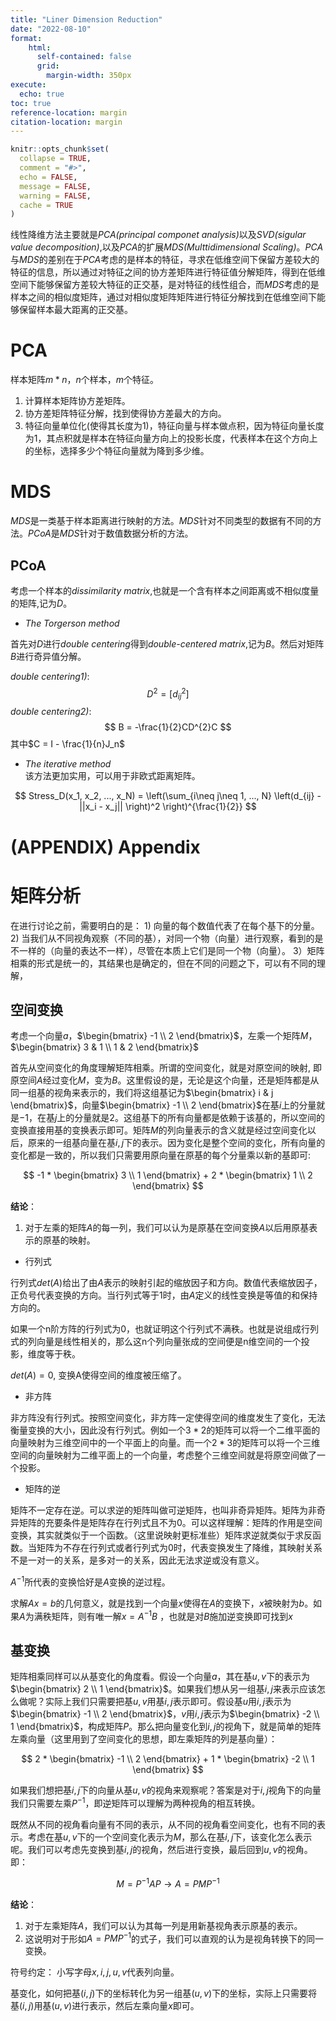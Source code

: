 ```yaml
---
title: "Liner Dimension Reduction"
date: "2022-08-10"
format:
    html: 
      self-contained: false
      grid: 
        margin-width: 350px
execute: 
  echo: true
toc: true
reference-location: margin
citation-location: margin
---
```




```r
knitr::opts_chunk$set(
  collapse = TRUE,
  comment = "#>",
  echo = FALSE,
  message = FALSE,
  warning = FALSE,
  cache = TRUE
)
```

线性降维方法主要就是*PCA(principal componet analysis)*以及*SVD(sigular value decomposition)*,以及*PCA*的扩展*MDS(Multtidimensional Scaling)*。*PCA*与*MDS*的差别在于*PCA*考虑的是样本的特征，寻求在低维空间下保留方差较大的特征的信息，所以通过对特征之间的协方差矩阵进行特征值分解矩阵，得到在低维空间下能够保留方差较大特征的正交基，是对特征的线性组合，而*MDS*考虑的是样本之间的相似度矩阵，通过对相似度矩阵矩阵进行特征分解找到在低维空间下能够保留样本最大距离的正交基。

# PCA
样本矩阵$m*n$，$n$个样本，$m$个特征。

1. 计算样本矩阵协方差矩阵。
1. 协方差矩阵特征分解，找到使得协方差最大的方向。
2. 特征向量单位化(使得其长度为1)，特征向量与样本做点积，因为特征向量长度为1，其点积就是样本在特征向量方向上的投影长度，代表样本在这个方向上的坐标，选择多少个特征向量就为降到多少维。

# MDS

*MDS*是一类基于样本距离进行映射的方法。*MDS*针对不同类型的数据有不同的方法。*PCoA*是*MDS*针对于数值数据分析的方法。

## PCoA

考虑一个样本的*dissimilarity matrix*,也就是一个含有样本之间距离或不相似度量的矩阵,记为*D*。

- *The Torgerson method*

首先对*D*进行*double centering*得到*double-centered matrix*,记为*B*。然后对矩阵*B*进行奇异值分解。

*double centering1)*:
$$
D^2 = \left[d_{ij}^2 \right]
$$
*double centering2)*:
$$
B = -\frac{1}{2}CD^{2}C
$$
其中$C = I - \frac{1}{n}J_n$

- *The iterative method*  
  该方法更加实用，可以用于非欧式距离矩阵。

$$
Stress_D(x_1, x_2, ..., x_N) = \left(\sum_{i\neq j\neq 1, ..., N} \left(d_{ij} - ||x_i - x_j|| \right)^2 \right)^{\frac{1}{2}}
$$

# (APPENDIX) Appendix {-} 

# 矩阵分析

在进行讨论之前，需要明白的是：
1) 向量的每个数值代表了在每个基下的分量。
2) 当我们从不同视角观察（不同的基），对同一个物（向量）进行观察，看到的是不一样的（向量的表达不一样），尽管在本质上它们是同一个物（向量）。
3）矩阵相乘的形式是统一的，其结果也是确定的，但在不同的问题之下，可以有不同的理解，

## 空间变换

考虑一个向量$a$，$\begin{bmatrix} -1 \\ 2 \end{bmatrix}$，左乘一个矩阵$M$，$\begin{bmatrix} 3 & 1 \\ 1 & 2 \end{bmatrix}$

首先从空间变化的角度理解矩阵相乘。所谓的空间变化，就是对原空间的映射, 即原空间$A$经过变化$M$，变为$B$。这里假设的是，无论是这个向量，还是矩阵都是从同一组基的视角来表示的，我们将这组基记为$\begin{bmatrix} i & j \end{bmatrix}$，向量$\begin{bmatrix} -1 \\ 2 \end{bmatrix}$在基$i$上的分量就是$-1$，在基$j$上的分量就是$2$。这组基下的所有向量都是依赖于该基的，所以空间的变换直接用基的变换表示即可。矩阵$M$的列向量表示的含义就是经过空间变化以后，原来的一组基向量在基$i, j$下的表示。因为变化是整个空间的变化，所有向量的变化都是一致的，所以我们只需要用原向量在原基的每个分量乘以新的基即可:

$$
-1 * \begin{bmatrix} 3 \\ 1 \end{bmatrix} +
2 * \begin{bmatrix} 1 \\ 2 \end{bmatrix}
$$

**结论**：

1. 对于左乘的矩阵$A$的每一列，我们可以认为是原基在空间变换$A$以后用原基表示的原基的映射。

- 行列式

行列式$det(A)$给出了由$A$表示的映射引起的缩放因子和方向。数值代表缩放因子，正负号代表变换的方向。当行列式等于1时，由$A$定义的线性变换是等值的和保持方向的。

如果一个n阶方阵的行列式为0，也就证明这个行列式不满秩。也就是说组成行列式的列向量是线性相关的，那么这n个列向量张成的空间便是n维空间的一个投影，维度等于秩。

$det(A) = 0$, 变换A使得空间的维度被压缩了。

- 非方阵

非方阵没有行列式。按照空间变化，非方阵一定使得空间的维度发生了变化，无法衡量变换的大小，因此没有行列式。例如一个$3*2$的矩阵可以将一个二维平面的向量映射为三维空间中的一个平面上的向量。而一个$2*3$的矩阵可以将一个三维空间的向量映射为二维平面上的一个向量，考虑整个三维空间就是将原空间做了一个投影。

- 矩阵的逆

矩阵不一定存在逆。可以求逆的矩阵叫做可逆矩阵，也叫非奇异矩阵。矩阵为非奇异矩阵的充要条件是矩阵存在行列式且不为0。可以这样理解：矩阵的作用是空间变换，其实就类似于一个函数。（这里说映射更标准些）矩阵求逆就类似于求反函数。当矩阵为不存在行列式或者行列式为0时，代表变换发生了降维，其映射关系不是一对一的关系，是多对一的关系，因此无法求逆或没有意义。

$A^{-1}$所代表的变换恰好是$A$变换的逆过程。

求解$Ax = b$的几何意义，就是找到一个向量$x$使得在$A$的变换下，$x$被映射为$b$。如果$A$为满秩矩阵，则有唯一解$x = A^{-1}B$ ，也就是对$B$施加逆变换即可找到$x$


## 基变换

矩阵相乘同样可以从基变化的角度看。假设一个向量$a$，其在基$u, v$下的表示为 $\begin{bmatrix} 2 \\ 1 \end{bmatrix}$。如果我们想从另一组基$i, j$来表示应该怎么做呢？实际上我们只需要把基$u, v$用基$i,j$表示即可。假设基$u$用$i, j$表示为 $\begin{bmatrix} -1 \\ 2 \end{bmatrix}$，$v$用$i, j$表示为$\begin{bmatrix} -2 \\ 1 \end{bmatrix}$，构成矩阵$P$。那么把向量变化到$i, j$的视角下，就是简单的矩阵左乘向量（这里用到了空间变化的思想，即左乘矩阵的列是基向量）：

$$
2 * \begin{bmatrix} -1 \\ 2 \end{bmatrix} +
1 * \begin{bmatrix} -2 \\ 1 \end{bmatrix}
$$

如果我们想把基$i, j$下的向量从基$u, v$的视角来观察呢？答案是对于$i, j$视角下的向量我们只需要左乘$P^{-1}$，即逆矩阵可以理解为两种视角的相互转换。

既然从不同的视角看向量有不同的表示，从不同的视角看空间变化，也有不同的表示。考虑在基$u, v$下的一个空间变化表示为$M$，那么在基$i, j$下，该变化怎么表示呢。我们可以考虑先变换到基$i, j$的视角，然后进行变换，最后回到$u, v$的视角。即：

$$
M = P^{-1}AP \rightarrow A = PMP^{-1}
$$

**结论**：

1. 对于左乘矩阵$A$，我们可以认为其每一列是用新基视角表示原基的表示。
2. 这说明对于形如$A = PMP^{-1}$的式子，我们可以直观的认为是视角转换下的同一变换。


符号约定：
小写字母$x, i, j, u, v$代表列向量。




基变化，如何把基$(i, j)$下的坐标转化为另一组基$(u, v)$下的坐标，实际上只需要将基$(i, j)$用基$(u, v)$进行表示，然后左乘向量$x$即可。



